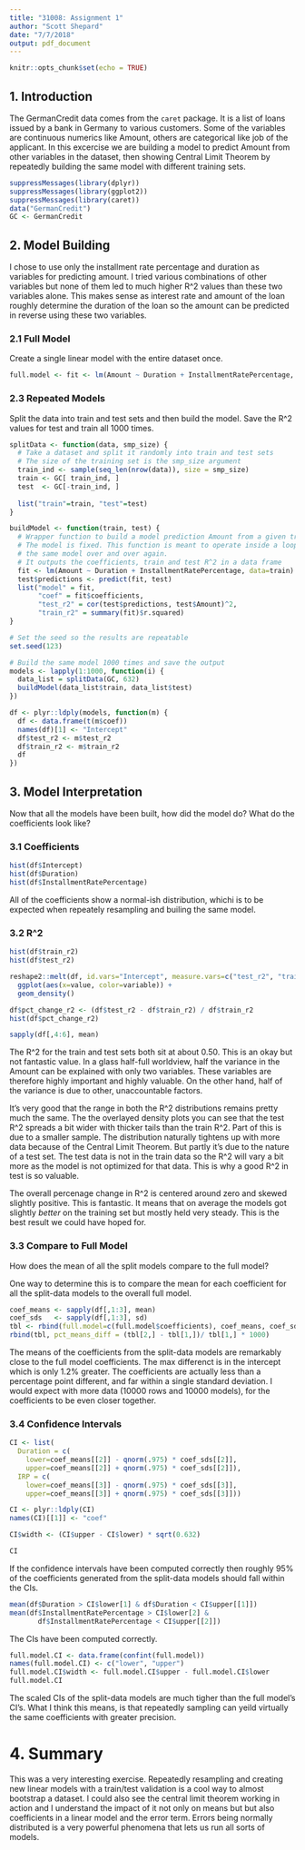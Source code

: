 ```yaml
---
title: "31008: Assignment 1"
author: "Scott Shepard"
date: "7/7/2018"
output: pdf_document
---
```


```r
knitr::opts_chunk$set(echo = TRUE)
```

## 1. Introduction

The GermanCredit data comes from the `caret` package. It is a list of loans
issued by a bank in Germany to various customers. Some of the variables are
continuous numerics like Amount, others are categorical like job of the 
applicant. In this excercise we are building a model to predict Amount
from other variables in the dataset, then showing Central Limit Theorem by
repeatedly building the same model with different training sets.

```r
suppressMessages(library(dplyr))
suppressMessages(library(ggplot2))
suppressMessages(library(caret))
data("GermanCredit")
GC <- GermanCredit
```

## 2. Model Building

I chose to use only the installment rate
percentage and duration as variables for predicting amount. I tried various 
combinations of other variables but none of them led to much higher R^2 values 
than these two variables alone. This makes sense as interest rate and amount of 
the loan roughly determine the duration of the loan so the amount can be predicted
in reverse using these two variables.

### 2.1 Full Model

Create a single linear model with the entire dataset once.

```r
full.model <- fit <- lm(Amount ~ Duration + InstallmentRatePercentage, data=GC)
```

### 2.3 Repeated Models

Split the data into train and test sets and then build the model. Save
the R^2 values for test and train all 1000 times.

```r
splitData <- function(data, smp_size) {
  # Take a dataset and split it randomly into train and test sets
  # The size of the training set is the smp_size argument
  train_ind <- sample(seq_len(nrow(data)), size = smp_size)
  train <- GC[ train_ind, ]
  test  <- GC[-train_ind, ]
  
  list("train"=train, "test"=test)
}

buildModel <- function(train, test) {
  # Wrapper function to build a model prediction Amount from a given training set
  # The model is fixed. This function is meant to operate inside a loop to build
  # the same model over and over again. 
  # It outputs the coefficients, train and test R^2 in a data frame
  fit <- lm(Amount ~ Duration + InstallmentRatePercentage, data=train)
  test$predictions <- predict(fit, test)
  list("model" = fit, 
       "coef" = fit$coefficients,
       "test_r2" = cor(test$predictions, test$Amount)^2,
       "train_r2" = summary(fit)$r.squared)
}
```

```r
# Set the seed so the results are repeatable
set.seed(123)

# Build the same model 1000 times and save the output
models <- lapply(1:1000, function(i) {
  data_list = splitData(GC, 632)
  buildModel(data_list$train, data_list$test)
})

df <- plyr::ldply(models, function(m) {
  df <- data.frame(t(m$coef))
  names(df)[1] <- "Intercept"
  df$test_r2 <- m$test_r2
  df$train_r2 <- m$train_r2
  df
})
```

## 3. Model Interpretation

Now that all the models have been built, how did the model do? What do the 
coefficients look like? 

### 3.1 Coefficients

```r
hist(df$Intercept)
hist(df$Duration)
hist(df$InstallmentRatePercentage)
```

All of the coefficients show a normal-ish distribution, whichi is to be
expected when repeately resampling and builing the same model.

### 3.2 R^2

```r

hist(df$train_r2)
hist(df$test_r2)

reshape2::melt(df, id.vars="Intercept", measure.vars=c("test_r2", "train_r2")) %>%
  ggplot(aes(x=value, color=variable)) + 
  geom_density()

df$pct_change_r2 <- (df$test_r2 - df$train_r2) / df$train_r2
hist(df$pct_change_r2)

sapply(df[,4:6], mean)
```

The R^2 for the train and test sets both sit at about 0.50. This is an okay
but not fantastic value. In a glass half-full worldview, half the variance
in the Amount can be explained with only two variables. These variables are
therefore highly important and highly valuable. On the other hand, half 
of the variance is due to other, unaccountable factors.

It's very good that the range in both the R^2 distributions remains pretty
much the same. The the overlayed density plots you can see that the test R^2
spreads a bit wider with thicker tails than the train R^2. Part of this is 
due to a smaller sample. The distribution naturally tightens up with more data 
because of the Central Limit Theorem. But partly it's due to the nature of a 
test set. The test data is not in the train data so the R^2 will vary a bit 
more as the model is not optimized for that data. This is why a good R^2 in 
test is so valuable.

The overall percenage change in R^2 is centered around zero and skewed slightly
positive. This is fantastic. It means that on average the models got slightly
_better_ on the training set but mostly held very steady. This is the best
result we could have hoped for.

### 3.3 Compare to Full Model

How does the mean of all the split models compare to the full model?

One way to determine this is to compare the mean for each coefficient for
all the split-data models to the overall full model.

```r
coef_means <- sapply(df[,1:3], mean)
coef_sds   <- sapply(df[,1:3], sd)
tbl <- rbind(full.model=c(full.model$coefficients), coef_means, coef_sds)
rbind(tbl, pct_means_diff = (tbl[2,] - tbl[1,])/ tbl[1,] * 1000)
```

The means of the coefficients from the split-data models are remarkably close
to the full model coefficients. The max differenct is in the intercept which
is only 1.2% greater. The coefficients are actually less than a percentage
point different, and far within a single standard deviation. I would expect
with more data (10000 rows and 10000 models), for the coefficients to be
even closer together.


### 3.4 Confidence Intervals

```r
CI <- list(
  Duration = c(
    lower=coef_means[[2]] - qnorm(.975) * coef_sds[[2]],
    upper=coef_means[[2]] + qnorm(.975) * coef_sds[[2]]),
  IRP = c(
    lower=coef_means[[3]] - qnorm(.975) * coef_sds[[3]],
    upper=coef_means[[3]] + qnorm(.975) * coef_sds[[3]]))

CI <- plyr::ldply(CI)
names(CI)[[1]] <- "coef"

CI$width <- (CI$upper - CI$lower) * sqrt(0.632)

CI
```

If the confidence intervals have been computed correctly then roughly 95%
of the coefficients generated from the split-data models should fall within
the CIs.

```r
mean(df$Duration > CI$lower[1] & df$Duration < CI$upper[[1]])
mean(df$InstallmentRatePercentage > CI$lower[2] & 
       df$InstallmentRatePercentage < CI$upper[[2]])
```

The CIs have been computed correctly.

```r
full.model.CI <- data.frame(confint(full.model))
names(full.model.CI) <- c("lower", "upper")
full.model.CI$width <- full.model.CI$upper - full.model.CI$lower
full.model.CI
```

The scaled CIs of the split-data models are much tigher than the full 
model's CI's. What I think this means, is that repeatedly sampling can yeild
virtually the same coefficients with greater precision.

# 4. Summary

This was a very interesting exercise. Repeatedly resampling and creating new
linear models with a train/test validation is a cool way to almost bootstrap 
a dataset. I could also see the central limit theorem working in action and 
I understand the impact of it not only on means but but also coefficients in
a linear model and the error term. Errors being normally distributed is a 
very powerful phenomena that lets us run all sorts of models.


